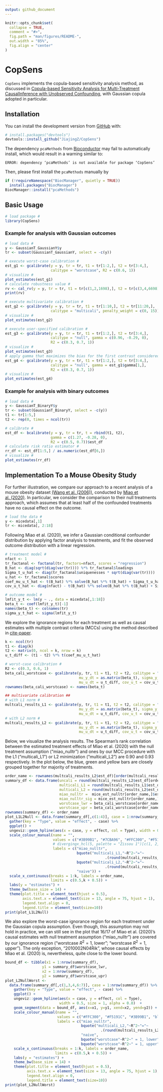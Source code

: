 ```yaml
---
output: github_document
---
```


<!-- README.md is generated from README.Rmd. Please edit that file -->

```r
knitr::opts_chunk$set(
  collapse = TRUE,
  comment = "#>",
  fig.path = "man/figures/README-",
  out.width = "85%",
  fig.align = "center"
)
```

# CopSens

<!-- badges: start -->
<!-- badges: end -->

`CopSens` implements the copula-based sensitivity analysis method, as discussed in [Copula-based Sensitivity Analysis for Multi-Treatment CausalInference with Unobserved Confounding](), with Gaussian copula adopted in particular.


## Installation

You can install the development version from [GitHub](https://github.com/) with:

``` r
# install.packages("devtools")
devtools::install_github("JiajingZ/CopSens")
```

The dependency `pcaMethods` from [Bioconductor](http://bioconductor.org) may fail to automatically install,
which would result in a warning similar to:
```
ERROR: dependency ‘pcaMethods’ is not available for package ‘CopSens’
```
Then, please first install the `pcaMethods` manually by 
``` r
if (!requireNamespace("BiocManager", quietly = TRUE))
  install.packages("BiocManager")
BiocManager::install("pcaMethods")
```


## Basic Usage

```r
# load package #
library(CopSens)
```

### Example for analysis with Gaussian outcomes
```r
# load data #
y <- GaussianT_GaussianY$y
tr <- subset(GaussianT_GaussianY, select = -c(y))

# execute worst-case calibration #
est_g1 <- gcalibrate(y = y, tr = tr, t1 = tr[1:2,], t2 = tr[3:4,],
                     calitype = "worstcase", R2 = c(0.6, 1))
# visualize #
plot_estimates(est_g1)
# calculate robustness value #
rv <- cal_rv(y = y, tr = tr, t1 = tr[c(1,2,1698),], t2 = tr[c(3,4,6698),])
print(rv)

# execute multivariate calibration #
est_g2 <- gcalibrate(y = y, tr = tr, t1 = tr[1:10,], t2 = tr[11:20,],
                     calitype = "multicali", penalty_weight = c(0, 15))
# visualize #
plot_estimates(est_g2)

# execute user-specified calibration #
est_g3 <- gcalibrate(y = y, tr = tr, t1 = tr[1:2,], t2 = tr[3:4,],
                     calitype = "null", gamma = c(0.96, -0.29, 0),
                     R2 = c(0.3, 0.7, 1))
# visualize #
plot_estimates(est_g3)
# apply gamma that maximizes the bias for the first contrast considered in est_g1 #
est_g4 <- gcalibrate(y = y, tr = tr, t1 = tr[1:2,], t2 = tr[3:4,],
                     calitype = "null", gamma = est_g1$gamma[1,],
                     R2 = c(0.3, 0.7, 1))
# visualize #
plot_estimates(est_g4)
```

### Example for analysis with binary outcomes
```r
# load data #
y <- GaussianT_BinaryY$y
tr <- subset(GaussianT_BinaryY, select = -c(y))
t1 <- tr[1:5,]
t2 <- rep(0, times = ncol(tr))

# calibrate #
est_df <- bcalibrate(y = y, tr = tr, t = rbind(t1, t2),
                     gamma = c(1.27, -0.28, 0),
                     R2 = c(0.5, 0.7))$est_df
# calculate risk ratio estimator #
rr_df <- est_df[1:5,] / as.numeric(est_df[6,])
# visualize #
plot_estimates(rr_df)
```

## Implementation To a Mouse Obesity Study

For further illustration, we compare our approach to a recent analysis of a mouse obesity dataset [(Wang et al. (2006))](https://doi.org/10.1371/journal.pgen.0020015), conducted by [Miao et al. (2020)](https://arxiv.org/abs/2011.04504). In particular, we consider the comparison to their null treatments approach, which assumes that at least half of the confounded treatments have no causal effect on the outcome.

```r
# load the data #
y <- micedata[,1]
tr <- micedata[, 2:18]
```

Following Miao et al. (2020), we infer a Gaussian conditional confounder distribution by applying factor analysis to treatments, and fit the observed outcome distribution with a linear regression.

```r
# treatment model #
nfact <- 1
tr_factanal <- factanal(tr, factors=nfact, scores = "regression")
B_hat <- diag(sqrt(diag(var(tr)))) %*% tr_factanal$loadings
Sigma_t_u_hat <- diag(tr_factanal$uniquenesses * sqrt(diag(var(tr))))
u_hat <- tr_factanal$scores
coef_mu_u_t_hat <- t(B_hat) %*% solve(B_hat %*% t(B_hat) + Sigma_t_u_hat)
cov_u_t_hat <- diag(nfact) - t(B_hat) %*% solve(B_hat %*% t(B_hat) + Sigma_t_u_hat) %*% B_hat

# outcome model #
lmfit_y_t <- lm(y ~ ., data = micedata[,1:18])
beta_t <- coef(lmfit_y_t)[-1]
names(beta_t) <- colnames(tr)
sigma_y_t_hat <- sigma(lmfit_y_t)
```

We explore the ignorance regions for each treatment as well as causal estimates with multiple contrast criteria (MCCs) using the method described in [cite-paper]().

```r
k <- ncol(tr)
t1 <- diag(k)
t2 <- matrix(0, ncol = k, nrow = k)
u_t_diff <- (t1 - t2) %*% t(coef_mu_u_t_hat)

# worst-case calibration #
R2 <- c(0.3, 0.6, 1)
beta_cali_worstcase <- gcalibrate(y, tr, t1 = t1, t2 = t2, calitype = "worstcase",
                                  mu_y_dt = as.matrix(beta_t), sigma_y_t =  sigma_y_t_hat,
                                  mu_u_dt = u_t_diff, cov_u_t = cov_u_t_hat, R2 = R2)$est_df
rownames(beta_cali_worstcase) <- names(beta_t)

## multivariate calibration ##
# with L1 norm #
multcali_results_L1 <- gcalibrate(y, tr, t1 = t1, t2 = t2, calitype = "multicali",
                                  mu_y_dt = as.matrix(beta_t), sigma_y_t =  sigma_y_t_hat,
                                  mu_u_dt = u_t_diff, cov_u_t = cov_u_t_hat, normtype = "L1")
# with L2 norm #
multcali_results_L2 <- gcalibrate(y, tr, t1 = t1, t2 = t2, calitype = "multicali", 
                                  mu_y_dt = as.matrix(beta_t), sigma_y_t =  sigma_y_t_hat,
                                  mu_u_dt = u_t_diff, cov_u_t = cov_u_t_hat, normtype = "L2")
```

Below, we visualize the analysis results. The Spearman’s rank correlation between the estimated treatment effects of Miao et al. (2020) with the null treatment assumption ("miao$\_$nulltr") and ones by our MCC procedure with the L1 ("multicali$\_$L1") or L2 minimization ("multicali$\_$L2") are 0.90 and 0.93 respectively. In the plot below, the blue, green and yellow bars are closely grouped together for majority of treatments.

```r
order_name <- rownames(multcali_results_L2$est_df)[order(multcali_results_L2$est_df[,2])]
summary_df <- data.frame(uncali = round(multcali_results_L2$est_df[order_name, 1], 3),
                         multicali_L1 = round(multcali_results_L1$est_df[order_name, 2], 3),
                         multicali_L2 = round(multcali_results_L2$est_df[order_name, 2], 3),
                         miao_nulltr =  mice_est_nulltr[order_name,]$esti,
                         miao_nulltr_sig = mice_est_nulltr[order_name,]$signif,
                         worstcase_lwr = beta_cali_worstcase[order_name, 'R2_1_lwr'],
                         worstcase_upr = beta_cali_worstcase[order_name, 'R2_1_upr'])
rownames(summary_df) <- order_name
plot_L1L2Null <- data.frame(summary_df[,c(1:4)], case = 1:nrow(summary_df)) %>%
  gather(key = "Type", value = "effect", - case) %>%
  ggplot() +
  ungeviz::geom_hpline(aes(x = case, y = effect, col = Type), width = 0.5, size = 1.2)  +
  scale_colour_manual(name = "",
                      values = c("#3B99B1", "#7CBA96", "#FFC300", "#F5191C"),
                      # divergingx_hcl(5, palette = "Zissou 1")[c(1, 2, 3, 5)],
                      labels = c("miao_nulltr",
                                 bquote("multicali_L1,"~R^2~"="~
                                              .(round(multcali_results_L1$R2*100,0))~"%"),
                                 bquote("multicali_L2,"~R^2~"="~
                                              .(round(multcali_results_L2$R2*100,0))~"%"),
                                 "naive")) +
  scale_x_continuous(breaks = 1:k, labels = order_name,
                     limits = c(0.5,k + 0.5)) +
  labs(y = "estimates") +
  theme_bw(base_size = 14) +
  theme(plot.title = element_text(hjust = 0.5),
        axis.text.x = element_text(size = 13, angle = 75, hjust = 1),
        legend.text.align = 0,
        legend.title = element_text(size=10))
print(plot_L1L2Null)
```

We also explore the worst-case ignorance region for each treatment under the Gaussian copula assumption. Even though, this assumption may not hold in practice, we can still see in the plot that 16/17 of Miao et al. (2020)'s causal estimates with null treatment assumption ("miao$\_$nulltr") are covered by our ignorance region ("worstcase $R^2 = 1$, lower"; "worstcase $R^2 = 1$, upper"). The only exception, "2010002N04Rik", whose causal effects by Miao et al. (2020) is, nevertheless, quite close to the lower bound.


```r
bound_df <- tibble(x1 = 1:nrow(summary_df),
                 y1 = summary_df$worstcase_lwr,
                 x2 = 1:nrow(summary_df),
                 y2 = summary_df$worstcase_upr)
plot_L2NullWorst <-
  data.frame(summary_df[,c(1,3,4,6:7)], case = 1:nrow(summary_df)) %>%
    gather(key = "Type", value = "effect", - case) %>%
    ggplot() +
    ungeviz::geom_hpline(aes(x = case, y = effect, col = Type),
                         width = 0.5, size = 1, alpha = 0.8)  +
    geom_segment(data = bound_df, aes(x=x1, y=y1, xend=x2, yend=y2)) +
    scale_colour_manual(name = "",
                        values = c("#FFC300", "#F5191C", "#3B99B1", "black", "black"),
                        labels = c("miao_nulltr",
                                   bquote("multicali_L2,"~R^2~"="~
                                            .(round(multcali_results_L2$R2*100,0))~"%"),
                                   "naive",
                                   bquote("worstcase"~R^2~" = 1, lower"),
                                   bquote("worstcase"~R^2~" = 1, upper"))) +
    scale_x_continuous(breaks = 1:k, labels = order_name,
                       limits = c(0.5,k + 0.5)) +
    labs(y = "estimates") +
    theme_bw(base_size = 14) +
    theme(plot.title = element_text(hjust = 0.5),
          axis.text.x = element_text(size = 13, angle = 75, hjust = 1),
          legend.text.align = 0,
          legend.title = element_text(size=10))
print(plot_L2NullWorst)
```



